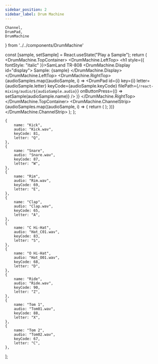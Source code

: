 ---
sidebar_position: 2
sidebar_label: Drum Machine
---
    Channel,
    DrumPad,
    DrumMachine
} from '../../components/DrumMachine'

  const [sample, setSample] = React.useState("Play a Sample");
  return (
    <DrumMachine>
      <DrumMachine.TopContainer>
        <DrumMachine.LeftTop>
          <h1 style={{ fontStyle: "italic" }}>SamLand TR-808</h1>
          <DrumMachine.Display id="display">
            Sample: {sample}
          </DrumMachine.Display>
        </DrumMachine.LeftTop>
        <DrumMachine.RightTop>
          {audioSamples.map((audioSample, i) =>
            <DrumPad
              id={i}
              key={i}
              letter={audioSample.letter}
              keyCode={audioSample.keyCode}
              filePath={`/react-mixing/audio/${audioSample.audio}`}
              onButtonPress={() => setSample(audioSample.name)}
            />
          )}
        </DrumMachine.RightTop>
      </DrumMachine.TopContainer>
      <DrumMachine.ChannelStrip>
        {audioSamples.map((audioSample, i) => {
          return (
            <Channel
              id={i.toString()}
              key={i.toString()}
              letter={audioSample.letter}
              label={audioSample.name}
            />
          );
        })}
      </DrumMachine.ChannelStrip>
    </DrumMachine>
  );
};

    {
        name: "Kick",
        audio: "Kick.wav",
        keyCode: 81,
        letter: "Q",
    },
    {
        name: "Snare",
        audio: "Snare.wav",
        keyCode: 87,
        letter: "W",
    },
    {
        name: "Rim",
        audio: "Rim.wav",
        keyCode: 69,
        letter: "E",
    },
    {
        name: "Clap",
        audio: "Clap.wav",
        keyCode: 65,
        letter: "A",
    },
    {
        name: "C Hi-Hat",
        audio: "Hat_C01.wav",
        keyCode: 83,
        letter: "S",
    },
    {
        name: "O Hi-Hat",
        audio: "Hat_O01.wav",
        keyCode: 68,
        letter: "D",
    },
    {
        name: "Ride",
        audio: "Ride.wav",
        keyCode: 90,
        letter: "Z",
    },
    {
        name: "Tom 1",
        audio: "Tom01.wav",
        keyCode: 88,
        letter: "X",
    },
    {
        name: "Tom 2",
        audio: "Tom02.wav",
        keyCode: 67,
        letter: "C",
    },
];
